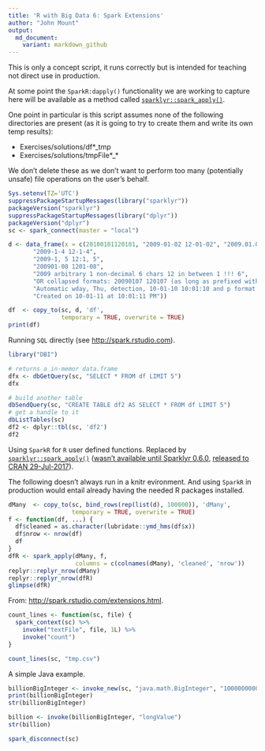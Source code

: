 ```yaml
---
title: 'R with Big Data 6: Spark Extensions'
author: "John Mount"
output:
  md_document:
    variant: markdown_github
---
```


This is only a concept script, it runs correctly but is intended for
teaching not direct use in production.

At some point the `SparkR:dapply()` functionality we are working to capture here will be available as a method called [`sparklyr::spark_apply()`](https://github.com/rstudio/sparklyr/pull/728).

One point in particular is this script assumes none of the following directories are present (as it is going to try to create them and write its own temp results):

  * Exercises/solutions/df*_tmp
  * Exercises/solutions/tmpFile*_*

We don't delete these as we don't want to perform too many (potentially unsafe) file operations on the user's behalf.



```r
Sys.setenv(TZ='UTC')
suppressPackageStartupMessages(library("sparklyr"))
packageVersion("sparklyr")
suppressPackageStartupMessages(library("dplyr"))
packageVersion("dplyr")
sc <- spark_connect(master = "local")
```


```r
d <- data_frame(x = c(20100101120101, "2009-01-02 12-01-02", "2009.01.03 12:01:03",
       "2009-1-4 12-1-4",
       "2009-1, 5 12:1, 5",
       "200901-08 1201-08",
       "2009 arbitrary 1 non-decimal 6 chars 12 in between 1 !!! 6",
       "OR collapsed formats: 20090107 120107 (as long as prefixed with zeros)",
       "Automatic wday, Thu, detection, 10-01-10 10:01:10 and p format: AM",
       "Created on 10-01-11 at 10:01:11 PM"))

df  <- copy_to(sc, d, 'df', 
               temporary = TRUE, overwrite = TRUE)
print(df)
```

Running `SQL` directly (see [http://spark.rstudio.com](http://spark.rstudio.com)).

```r
library("DBI")

# returns a in-memor data.frame
dfx <- dbGetQuery(sc, "SELECT * FROM df LIMIT 5")
dfx

# build another table
dbSendQuery(sc, "CREATE TABLE df2 AS SELECT * FROM df LIMIT 5")
# get a handle to it
dbListTables(sc)
df2 <- dplyr::tbl(sc, 'df2')
df2
```


Using `SparkR` for `R` user defined functions.  Replaced by [`sparklyr::spark_apply()`](https://spark.rstudio.com/articles/guides-distributed-r.html) ([wasn't available until Sparklyr 0.6.0](https://github.com/rstudio/sparklyr/blob/master/NEWS.md), [released to CRAN 29-Jul-2017](https://cran.rstudio.com/src/contrib/Archive/sparklyr/)).

The following doesn't always run in a knitr evironment.  And using `SparkR` in production would entail already having the needed R packages installed.

```r
dMany  <- copy_to(sc, bind_rows(rep(list(d), 100000)), 'dMany', 
                  temporary = TRUE, overwrite = TRUE)
f <- function(df, ...) {
  df$cleaned = as.character(lubridate::ymd_hms(df$x))
  df$nrow <- nrow(df)
  df
}
dfR <- spark_apply(dMany, f, 
                   columns = c(colnames(dMany), 'cleaned', 'nrow'))
replyr::replyr_nrow(dMany)
replyr::replyr_nrow(dfR)
glimpse(dfR)
```




From: [http://spark.rstudio.com/extensions.html](http://spark.rstudio.com/extensions.html).

```r
count_lines <- function(sc, file) {
  spark_context(sc) %>% 
    invoke("textFile", file, 1L) %>% 
    invoke("count")
}

count_lines(sc, "tmp.csv")
```

A simple Java example.

```r
billionBigInteger <- invoke_new(sc, "java.math.BigInteger", "1000000000")
print(billionBigInteger)
str(billionBigInteger)

billion <- invoke(billionBigInteger, "longValue")
str(billion)
```

```r
spark_disconnect(sc)
```




